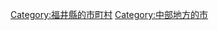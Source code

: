 {{Commonscat|Sabae, Fukui}}
{{Catmore}}

{{DEFAULTSORT:Sabae-shi}}
[[Category:福井縣的市町村|Category:福井縣的市町村]]
[[Category:中部地方的市|Category:中部地方的市]]